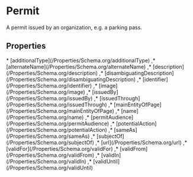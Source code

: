 
# Permit

A permit issued by an organization, e.g. a parking pass.

## Properties

<Grid>
* [additionalType](/Properties/Schema.org/additionalType)
,* [alternateName](/Properties/Schema.org/alternateName)
,* [description](/Properties/Schema.org/description)
,* [disambiguatingDescription](/Properties/Schema.org/disambiguatingDescription)
,* [identifier](/Properties/Schema.org/identifier)
,* [image](/Properties/Schema.org/image)
,* [issuedBy](/Properties/Schema.org/issuedBy)
,* [issuedThrough](/Properties/Schema.org/issuedThrough)
,* [mainEntityOfPage](/Properties/Schema.org/mainEntityOfPage)
,* [name](/Properties/Schema.org/name)
,* [permitAudience](/Properties/Schema.org/permitAudience)
,* [potentialAction](/Properties/Schema.org/potentialAction)
,* [sameAs](/Properties/Schema.org/sameAs)
,* [subjectOf](/Properties/Schema.org/subjectOf)
,* [url](/Properties/Schema.org/url)
,* [validFor](/Properties/Schema.org/validFor)
,* [validFrom](/Properties/Schema.org/validFrom)
,* [validIn](/Properties/Schema.org/validIn)
,* [validUntil](/Properties/Schema.org/validUntil)

</Grid>

